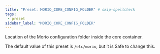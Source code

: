 ```yaml
---
title: "Preset: MORIO_CORE_CONFIG_FOLDER" # skip-spellcheck
tags:
 - preset
sidebar_label: "MORIO_CORE_CONFIG_FOLDER"
---
```


Location of the Morio configuration folder inside the core container.

<Note>

The default value of this preset is `/etc/morio`, but it is <Label style="success">Safe</Label> to change this.

</Note>
